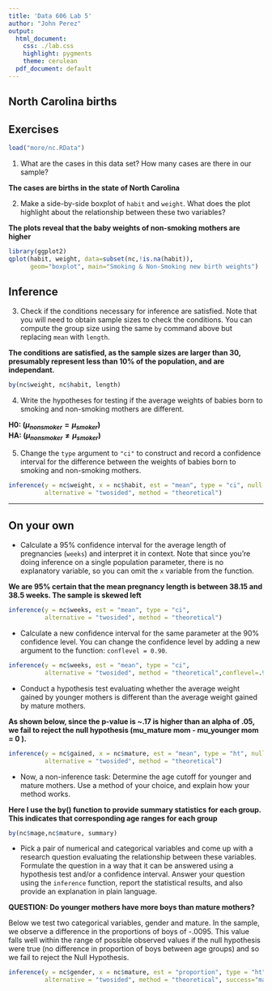 ```yaml
---
title: 'Data 606 Lab 5'
author: "John Perez"
output:
  html_document:
    css: ./lab.css
    highlight: pygments
    theme: cerulean
  pdf_document: default
---
```


## North Carolina births

## Exercises

```r
load("more/nc.RData")
```



1.  What are the cases in this data set? How many cases are there in our sample?

**The cases are births in the state of North Carolina**  



2.  Make a side-by-side boxplot of `habit` and `weight`. What does the plot 
highlight about the relationship between these two variables?

**The plots reveal that the baby weights of non-smoking mothers are higher**  

```r
library(ggplot2)
qplot(habit, weight, data=subset(nc,!is.na(habit)), 
      geom="boxplot", main="Smoking & Non-Smoking new birth weights")

```



## Inference

3.  Check if the conditions necessary for inference are satisfied. Note that 
you will need to obtain sample sizes to check the conditions. You can compute 
the group size using the same `by` command above but replacing `mean` with 
`length`.

**The conditions are satisfied, as the sample sizes are larger than 30, presumably represent less than 10% of the population, and  are independant.** 

```r
by(nc$weight, nc$habit, length)
```


4.  Write the hypotheses for testing if the average weights of babies born to 
smoking and non-smoking mothers are different.

**H0: ($\mu_{nonsmoker} = \mu_{smoker}$)**  
**HA: ($\mu_{nonsmoker} ≠ \mu_{smoker}$)**


5.  Change the `type` argument to `"ci"` to construct and record a confidence 
interval for the difference between the weights of babies born to smoking and 
non-smoking mothers.

```r
inference(y = nc$weight, x = nc$habit, est = "mean", type = "ci", null = 0, 
          alternative = "twosided", method = "theoretical")
```



* * *

## On your own

-   Calculate a 95% confidence interval for the average length of pregnancies 
(`weeks`) and interpret it in context. Note that since you're doing inference 
on a single population parameter, there is no explanatory variable, so you can 
omit the `x` variable from the function.

**We are 95% certain that the mean pregnancy length is between 38.15 and 38.5 weeks. The sample is skewed left**
```r
inference(y = nc$weeks, est = "mean", type = "ci", 
          alternative = "twosided", method = "theoretical")
```

-   Calculate a new confidence interval for the same parameter at the 90% 
confidence level. You can change the confidence level by adding a new argument 
to the function: `conflevel = 0.90`.

```r
inference(y = nc$weeks, est = "mean", type = "ci", 
          alternative = "twosided", method = "theoretical",conflevel=.9)
```

-   Conduct a hypothesis test evaluating whether the average weight gained by 
younger mothers is different than the average weight gained by mature mothers.

**As shown below, since the p-value is ~.17 is higher than an alpha of .05, we fail to reject the null hypothesis (mu_mature mom - mu_younger mom = 0 ).** 
```r
inference(y = nc$gained, x = nc$mature, est = "mean", type = "ht", null = 0, 
          alternative = "twosided", method = "theoretical")
```

-   Now, a non-inference task: Determine the age cutoff for younger and mature 
mothers. Use a method of your choice, and explain how your method works.

**Here I use the by() function to provide summary statistics for each group. This indicates that corresponding age ranges for each group**

```r
by(nc$mage,nc$mature, summary)
```

-   Pick a pair of numerical and categorical variables and come up with a 
research question evaluating the relationship between these variables. 
Formulate the question in a way that it can be answered using a hypothesis test
and/or a confidence interval. Answer your question using the `inference` 
function, report the statistical results, and also provide an explanation in 
plain language.

**QUESTION: Do younger mothers have more boys than mature mothers?**

Below we test two categorical variables, gender and mature. In the sample, we observe a difference in the proportions of boys of -.0095.
This value falls well within the range of possible observed values if the null hypothesis were true (no difference in proportion of boys between age groups) and so we fail to reject the Null Hypothesis.  

```r
inference(y = nc$gender, x = nc$mature, est = "proportion", type = "ht", null = 0, 
          alternative = "twosided", method = "theoretical", success="male")
```
